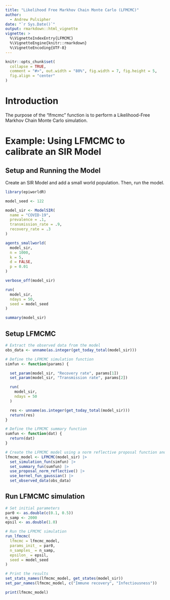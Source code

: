 ```yaml
---
title: "Likelihood Free Markhov Chain Monte Carlo (LFMCMC)"
author:
  - Andrew Pulsipher
date: "`r Sys.Date()`"
output: rmarkdown::html_vignette
vignette: >
  %\VignetteIndexEntry{LFMCMC}
  %\VignetteEngine{knitr::rmarkdown}
  %\VignetteEncoding{UTF-8}
---
```

```r
knitr::opts_chunk$set(
  collapse = TRUE,
  comment = "#>", out.width = "80%", fig.width = 7, fig.height = 5,
  fig.align = "center"
)
```
# Introduction
The purpose of the "lfmcmc" function is to perform a Likelihood-Free Markhov Chain Monte Carlo simulation.

# Example: Using LFMCMC to calibrate an SIR Model

## Setup and Running the Model
Create an SIR Model and add a small world population.
Then, run the model.
```r
library(epiworldR)

model_seed <- 122

model_sir <- ModelSIR(
  name = "COVID-19",
  prevalence = .1,
  transmission_rate = .9,
  recovery_rate = .3
)

agents_smallworld(
  model_sir,
  n = 1000,
  k = 5,
  d = FALSE,
  p = 0.01
)

verbose_off(model_sir)

run(
  model_sir,
  ndays = 50,
  seed = model_seed
)

summary(model_sir)
```

## Setup LFMCMC
```r
# Extract the observed data from the model
obs_data <- unname(as.integer(get_today_total(model_sir)))

# Define the LFMCMC simulation function
simfun <- function(params) {

  set_param(model_sir, "Recovery rate", params[1])
  set_param(model_sir, "Transmission rate", params[2])

  run(
    model_sir,
    ndays = 50
  )

  res <- unname(as.integer(get_today_total(model_sir)))
  return(res)
}

# Define the LFMCMC summary function
sumfun <- function(dat) {
  return(dat)
}

# Create the LFMCMC model using a norm reflective proposal function and a Gaussian kernel function
lfmcmc_model <- LFMCMC(model_sir) |>
  set_simulation_fun(simfun) |>
  set_summary_fun(sumfun) |>
  use_proposal_norm_reflective() |>
  use_kernel_fun_gaussian() |>
  set_observed_data(obs_data)
```

## Run LFMCMC simulation
```r
# Set initial parameters
par0 <- as.double(c(0.1, 0.5))
n_samp <- 2000
epsil <- as.double(1.0)

# Run the LFMCMC simulation
run_lfmcmc(
  lfmcmc = lfmcmc_model,
  params_init_ = par0,
  n_samples_ = n_samp,
  epsilon_ = epsil,
  seed = model_seed
)

# Print the results
set_stats_names(lfmcmc_model, get_states(model_sir))
set_par_names(lfmcmc_model, c("Immune recovery", "Infectiousness"))

print(lfmcmc_model)
```
